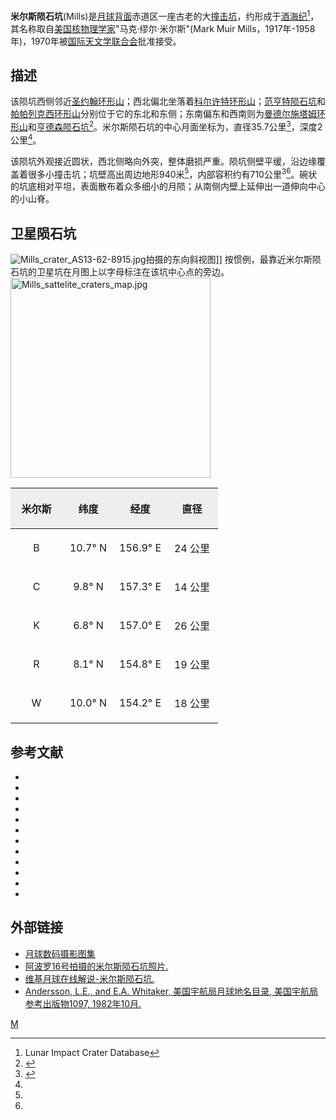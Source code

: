 {{lunar crater data |
 image=AS16-M-0863.jpg|240px|
 caption=[[阿波罗16号|阿波罗16号]]拍摄的米尔斯陨石坑(居中)，''[[美国宇航局|美国宇航局]]照片''。|
 latitude=8.54|
 N_or_S=N|
 longitude=155.74|
 E_or_W=E|
 diameter=35.7公里|
 depth=2公里|
 colong=204|
 eponym=马克·缪·米尔斯}}
'''米尔斯陨石坑'''(Mills)是[[月球背面|月球背面]]赤道区一座古老的大[[撞击坑|撞击坑]]，约形成于[[酒海纪|酒海纪]]<ref name=LICD>Lunar Impact Crater Database</ref>，其名称取自[[美国|美国]][[原子核物理学|核物理学家]]"马克·缪尔·米尔斯"(Mark Muir Mills，1917年-1958年)，1970年被[[国际天文学联合会|国际天文学联合会]]批准接受。

==描述==
该陨坑西侧邻近[[圣约翰环形山|圣约翰环形山]]；西北偏北坐落着[[科尔许特环形山|科尔许特环形山]]；[[范亨特陨石坑|范亨特陨石坑]]和[[帕帕列克西环形山|帕帕列克西环形山]]分别位于它的东北和东侧；东南偏东和西南则为[[曼德尔施塔姆环形山|曼德尔施塔姆环形山]]和[[亨德森陨石坑|亨德森陨石坑]]<ref>{{Cite web |url=http://planetarynames.wr.usgs.gov/images/Lunar/lac_67_lo.pdf |title=Crater Mills on  LAC-67 map |access-date=2016-07-08 |archive-date=2013-02-20 |archive-url=https://web.archive.org/web/20130220171830/http://planetarynames.wr.usgs.gov/images/Lunar/lac_67_lo.pdf |dead-url=no }}</ref>。米尔斯陨石坑的中心月面坐标为{{Coord|8.54|N|155.74|E|globe:Moon|nogoogle=1|noosm=1}}，直径35.7公里<ref name="IAU">{{Cite web |url=http://planetarynames.wr.usgs.gov/Feature/3903 |title=Directory of the International Astronomical Union |access-date=2016-07-08 |archive-date=2019-03-31 |archive-url=https://web.archive.org/web/20190331160005/https://planetarynames.wr.usgs.gov/Feature/3903 |dead-url=no }}</ref>，深度2公里<ref name="LICD"/>。

该陨坑外观接近圆状，西北侧略向外突，整体磨损严重。陨坑侧壁平缓，沿边缘覆盖着很多小撞击坑；坑壁高出周边地形940米<ref name="LICD"/>，内部容积约有710公里<sup>3</sup><ref name="LICD"/>。碗状的坑底相对平坦，表面散布着众多细小的月陨；从南侧内壁上延伸出一道伸向中心的小山脊。

==卫星陨石坑==
[[Image:Mills_crater_AS13-62-8915.jpg|thumb]]拍摄的东向斜视图]]
按惯例，最靠近米尔斯陨石坑的卫星坑在月图上以字母标注在该坑中心点的旁边。
[[Image:Mills_sattelite_craters_map.jpg|320px]]

{| class="wikitable"
!width="25%" style="background:#eeeeee;" |米尔斯
!width="25%" style="background:#eeeeee;" |纬度
!width="25%" style="background:#eeeeee;" |经度
!width="25%" style="background:#eeeeee;" |直径
|-
|align="center"|B
|align="center"|10.7° N
|align="center"|156.9° E
|align="center"|24 公里
|-
|align="center"|C
|align="center"|9.8° N
|align="center"|157.3° E
|align="center"|14 公里
|-
|align="center"|K
|align="center"|6.8° N
|align="center"|157.0° E
|align="center"|26 公里
|-
|align="center"|R
|align="center"|8.1° N
|align="center"|154.8° E
|align="center"|19 公里
|-
|align="center"|W
|align="center"|10.0° N
|align="center"|154.2° E
|align="center"|18 公里
|}{{clear}}

==参考文献==
{{reflist}}
{{refbegin}}
* {{cite book
  | last1 = Andersson
  | first1 = L. E.
  | last2 = Whitaker
  | first2 = E. A.
  | authorlink2 = Ewen Whitaker
  | date = 1982
  | title = [[NASA|NASA]] Catalogue of Lunar Nomenclature
  | publisher = NASA RP-1097
  | ref = harv
  }}
* {{cite web
  | last = Blue
  | first = Jennifer
  | date = July 25, 2007
  | title = Gazetteer of Planetary Nomenclature
  | publisher = [[United_States_Geological_Survey|USGS]]
  | url = http://planetarynames.wr.usgs.gov/
  | accessdate = 2007-08-05
  | ref = harv
  | archive-date = 2019-12-13
  | archive-url = https://web.archive.org/web/20191213141228/https://planetarynames.wr.usgs.gov/
  | dead-url = no
  }}
* {{cite book
  | last1 = Bussey
  | first1 = B.
  | authorlink1 = Ben Bussey
  | last2 = Spudis
  | first2 = P.
  | authorlink2 = Paul Spudis
  | date = 2004
  | title = The Clementine Atlas of the Moon
  | publisher = Cambridge University Press
  | location = New York
  | isbn = 978-0-521-81528-4
  | ref = harv
  }}
* {{cite book
  | last1 = Cocks
  | first1 = Elijah E.
  | last2 = Cocks
  | first2 = Josiah C.
  | date = 1995
  | title = Who's Who on the Moon: A Biographical Dictionary of Lunar Nomenclature
  | url = https://archive.org/details/isbn_9780936389271
  | publisher = Tudor Publishers
  | isbn = 978-0-936389-27-1
  | ref = harv
  }}
* {{cite web
  | last = McDowell
  | first = Jonathan
  | date = July 15, 2007
  | url = http://host.planet4589.org/astro/lunar/
  | title = Lunar Nomenclature
  | publisher = Jonathan's Space Report
  | accessdate = 2007-10-24
  | ref = harv
  | archive-date = 2019-06-21
  | archive-url = https://web.archive.org/web/20190621012337/http://host.planet4589.org/astro/lunar/
  | dead-url = no
  }}
* {{cite journal| last1 = Menzel| first1 = D. H.| last2 = Minnaert| first2 = M.| last3 = Levin| first3 = B.| last4 = Dollfus| first4 = A.| last5 = Bell| first5 = B.| title = Report on Lunar Nomenclature by the Working Group of Commission 17 of the IAU| doi = 10.1007/BF00171763| journal = Space Science Reviews| volume = 12| issue = 2| pages = 136–186| date = 1971| bibcode = 1971SSRv...12..136M| ref = harv}}
* {{cite book
  | first = Patrick
  | last = Moore
  | authorlink = Patrick Moore
  | date = 2001
  | title = On the Moon
  | url = https://archive.org/details/patrickmooreonmo00patr
  | publisher = Sterling Publishing Co.
  | isbn = 978-0-304-35469-6
  | ref = harv
  }}
* {{cite book
  | first = Fred W.
  | last = Price
  | date = 1988
  | title = The Moon Observer's Handbook
  | publisher = Cambridge University Press
  | isbn = 978-0-521-33500-3
  | ref = harv
  }}
* {{cite book
  | last = Rükl
  | first = Antonín
  | authorlink = Antonín Rükl
  | date = 1990
  | title = Atlas of the Moon
  | publisher = Kalmbach Books
  | isbn = 978-0-913135-17-4
  | ref = harv
  }}
* {{cite book
  | last = Webb
  | first = Rev. T. W.
  | authorlink = Thomas William Webb
  | date = 1962
  | title = Celestial Objects for Common Telescopes
  | url = https://archive.org/details/celestialobjects00webb
  | edition = 6th revised
  | publisher = Dover
  | isbn = 978-0-486-20917-3
  | ref = harv
  }}
* {{cite book
  | first = Ewen A.
  | last = Whitaker
  | authorlink = Ewen Whitaker
  | date = 1999
  | title = Mapping and Naming the Moon
  | publisher = Cambridge University Press
  | isbn = 978-0-521-62248-6
  | ref = harv
  }}
* {{cite book
  | first = Peter T.
  | last = Wlasuk
  | date = 2000
  | title = Observing the Moon
  | publisher = Springer
  | isbn = 978-1-85233-193-1
  | ref = harv
 }}
{{refend}}

==外部链接==
*[http://www.lpi.usra.edu/resources/lunar_orbiter/bin/srch_nam.shtml?Mills%7C0 月球数码摄影图集] {{Wayback|url=http://www.lpi.usra.edu/resources/lunar_orbiter/bin/srch_nam.shtml?Mills%7C0 |date=20201127015436 }}
*[http://www.lpi.usra.edu/resources/apollo/search/feature/?feature=Mills 阿波罗16号拍摄的米尔斯陨石坑照片.] {{Wayback|url=http://www.lpi.usra.edu/resources/apollo/search/feature/?feature=Mills |date=20160304083523 }}
*[https://the-moon.wikispaces.com/Mills 维基月球在线解说-米尔斯陨石坑.] {{Wayback|url=https://the-moon.wikispaces.com/Mills |date=20180531115433 }}
*[http://planet4589.org/astro/lunar/RP-1097.pdf Andersson, L.E., and E.A. Whitaker, 美国宇航局月球地名目录, 美国宇航局参考出版物1097, 1982年10月.] {{Wayback|url=http://planet4589.org/astro/lunar/RP-1097.pdf |date=20141006125838 }}

[[Category:月球环形山|M]]
{{月球環形山 (L-N)}}